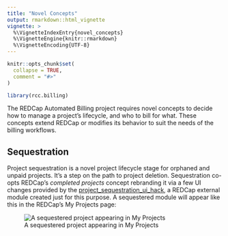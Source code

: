 ```yaml
---
title: "Novel Concepts"
output: rmarkdown::html_vignette
vignette: >
  %\VignetteIndexEntry{novel_concepts}
  %\VignetteEngine{knitr::rmarkdown}
  %\VignetteEncoding{UTF-8}
---
```


```r
knitr::opts_chunk$set(
  collapse = TRUE,
  comment = "#>"
)
```

```r
library(rcc.billing)
```

The REDCap Automated Billing project requires novel concepts to decide how to manage a project's lifecycle, and who to bill for what. These concepts extend REDCap or modifies its behavior to suit the needs of the billing workflows. 

## Sequestration

Project sequestration is a novel project lifecycle stage for orphaned and unpaid projects. It's a step on the path to project deletion.
Sequestration co-opts REDCap's *completed projects* concept rebranding it via a few UI changes provided by the [project_sequestration_ui_hack](https://github.com/ctsit/project_sequestration_ui_hack), a REDCap external module created just for this purpose. A sequestered module will appear like this in the REDCap's My Projects page:

![A sequestered project appearing in My Projects](images/sequestered_project_in_my_projects.png)

